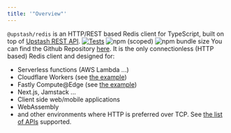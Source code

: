 ```yaml
---
title: '"Overview"'
---
```

`@upstash/redis` is an HTTP/REST based Redis client for TypeScript, built on top
of [Upstash REST API](https://docs.upstash.com/features/restapi).
[![Tests](https://github.com/upstash/upstash-redis/actions/workflows/tests.yaml/badge.svg)](https://github.com/upstash/upstash-redis/actions/workflows/tests.yaml)
![npm (scoped)](https://img.shields.io/npm/v/@upstash/redis)
![npm bundle size](https://img.shields.io/bundlephobia/minzip/@upstash/redis)
You can find the Github Repository [here](https://github.com/upstash/upstash-redis).
It is the only connectionless (HTTP based) Redis client and designed for:
- Serverless functions (AWS Lambda ...)
- Cloudflare Workers (see
  [the example](https://github.com/upstash/upstash-redis/tree/master/examples/cloudflare-workers))
- Fastly Compute@Edge (see
  [the example](https://github.com/upstash/upstash-redis/tree/master/examples/fastly))
- Next.js, Jamstack ...
- Client side web/mobile applications
- WebAssembly
- and other environments where HTTP is preferred over TCP.
See
[the list of APIs](https://docs.upstash.com/features/restapi#rest---redis-api-compatibility)
supported.